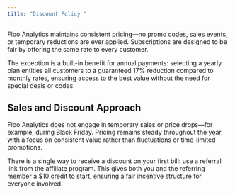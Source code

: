 ```yaml
---
title: "Discount Policy "
---
```


Floo Analytics maintains consistent pricing—no promo codes, sales events, or temporary reductions are ever applied. Subscriptions are designed to be fair by offering the same rate to every customer.

The exception is a built-in benefit for annual payments: selecting a yearly plan entitles all customers to a guaranteed 17% reduction compared to monthly rates, ensuring access to the best value without the need for special deals or codes.

## Sales and Discount Approach

Floo Analytics does not engage in temporary sales or price drops—for example, during Black Friday. Pricing remains steady throughout the year, with a focus on consistent value rather than fluctuations or time-limited promotions.

There is a single way to receive a discount on your first bill: use a referral link from the affiliate program. This gives both you and the referring member a \$10 credit to start, ensuring a fair incentive structure for everyone involved.
